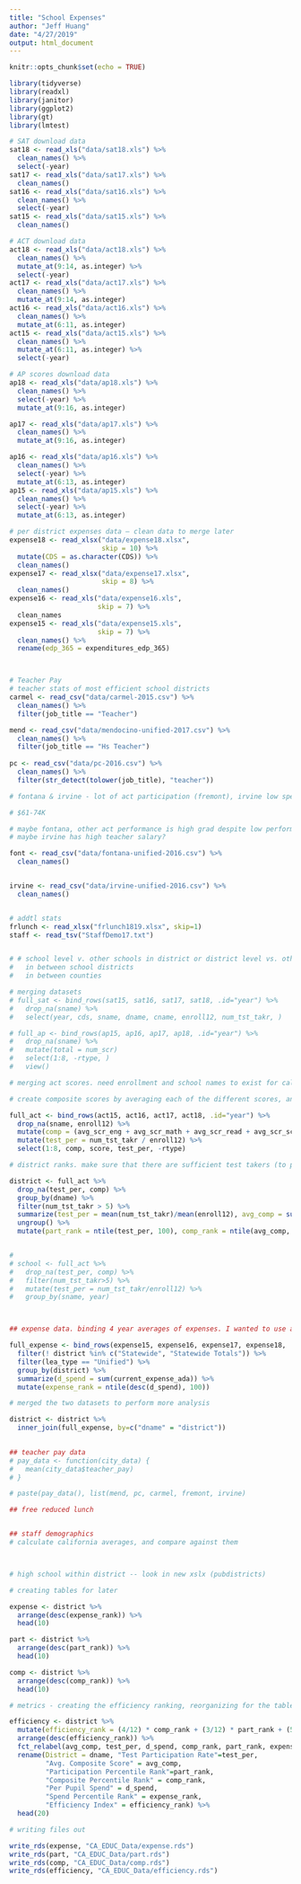 ```yaml
---
title: "School Expenses"
author: "Jeff Huang"
date: "4/27/2019"
output: html_document
---
```


```r
knitr::opts_chunk$set(echo = TRUE)

library(tidyverse)
library(readxl)
library(janitor)
library(ggplot2)
library(gt)
library(lmtest)
```

```r

# SAT download data
sat18 <- read_xls("data/sat18.xls") %>% 
  clean_names() %>% 
  select(-year)
sat17 <- read_xls("data/sat17.xls") %>% 
  clean_names()
sat16 <- read_xls("data/sat16.xls") %>% 
  clean_names() %>% 
  select(-year)
sat15 <- read_xls("data/sat15.xls") %>% 
  clean_names()

# ACT download data
act18 <- read_xls("data/act18.xls") %>% 
  clean_names() %>% 
  mutate_at(9:14, as.integer) %>% 
  select(-year)
act17 <- read_xls("data/act17.xls") %>% 
  clean_names() %>% 
  mutate_at(9:14, as.integer)
act16 <- read_xls("data/act16.xls") %>% 
  clean_names() %>% 
  mutate_at(6:11, as.integer)
act15 <- read_xls("data/act15.xls") %>% 
  clean_names() %>% 
  mutate_at(6:11, as.integer) %>% 
  select(-year)

# AP scores download data
ap18 <- read_xls("data/ap18.xls") %>% 
  clean_names() %>% 
  select(-year) %>% 
  mutate_at(9:16, as.integer)

ap17 <- read_xls("data/ap17.xls") %>% 
  clean_names() %>% 
  mutate_at(9:16, as.integer)

ap16 <- read_xls("data/ap16.xls") %>% 
  clean_names() %>% 
  select(-year) %>% 
  mutate_at(6:13, as.integer)
ap15 <- read_xls("data/ap15.xls") %>% 
  clean_names() %>% 
  select(-year) %>% 
  mutate_at(6:13, as.integer)

# per district expenses data — clean data to merge later
expense18 <- read_xlsx("data/expense18.xlsx",
                       skip = 10) %>% 
  mutate(CDS = as.character(CDS)) %>% 
  clean_names()
expense17 <- read_xlsx("data/expense17.xlsx",
                       skip = 8) %>% 
  clean_names()
expense16 <- read_xls("data/expense16.xls", 
                      skip = 7) %>% 
  clean_names
expense15 <- read_xls("data/expense15.xls",
                      skip = 7) %>% 
  clean_names() %>% 
  rename(edp_365 = expenditures_edp_365) 



# Teacher Pay
# teacher stats of most efficient school districts
carmel <- read_csv("data/carmel-2015.csv") %>% 
  clean_names() %>% 
  filter(job_title == "Teacher")

mend <- read_csv("data/mendocino-unified-2017.csv") %>% 
  clean_names() %>% 
  filter(job_title == "Hs Teacher")
  
pc <- read_csv("data/pc-2016.csv") %>% 
  clean_names() %>% 
  filter(str_detect(tolower(job_title), "teacher"))

# fontana & irvine - lot of act participation (fremont), irvine low spending ()

# $61-74K

# maybe fontana, other act performance is high grad despite low performance
# maybe irvine has high teacher salary?

font <- read_csv("data/fontana-unified-2016.csv") %>% 
  clean_names() 


irvine <- read_csv("data/irvine-unified-2016.csv") %>% 
  clean_names()


# addtl stats
frlunch <- read_xlsx("frlunch1819.xlsx", skip=1)
staff <- read_tsv("StaffDemo17.txt")


# # school level v. other schools in district or district level vs. other schools in county?
#   in between school districts
#   in between counties


```


```r



# merging datasets
# full_sat <- bind_rows(sat15, sat16, sat17, sat18, .id="year") %>% 
#   drop_na(sname) %>% 
#   select(year, cds, sname, dname, cname, enroll12, num_tst_takr, )

# full_ap <- bind_rows(ap15, ap16, ap17, ap18, .id="year") %>% 
#   drop_na(sname) %>% 
#   mutate(total = num_scr)
#   select(1:8, -rtype, )
#   view()

# merging act scores. need enrollment and school names to exist for calculations, and to get rid of null values. 

# create composite scores by averaging each of the different scores, and create a "score" variable representing total score (to be added and divided at the district level later)

full_act <- bind_rows(act15, act16, act17, act18, .id="year") %>% 
  drop_na(sname, enroll12) %>% 
  mutate(comp = (avg_scr_eng + avg_scr_math + avg_scr_read + avg_scr_sci)/4, score = comp * num_tst_takr) %>% 
  mutate(test_per = num_tst_takr / enroll12) %>%
  select(1:8, comp, score, test_per, -rtype)

# district ranks. make sure that there are sufficient test takers (to prevent large outliers). Create a participation rate by dividing num of ACT test takers by 12th grade enrollment. not an meaningful rate by itself (all grades take the test), but it is a proxy for how many students are in a school, and how many take the test. used a percentile rank to avoid minor errors in this methodology

district <- full_act %>% 
  drop_na(test_per, comp) %>% 
  group_by(dname) %>% 
  filter(num_tst_takr > 5) %>% 
  summarize(test_per = mean(num_tst_takr)/mean(enroll12), avg_comp = sum(score)/sum(num_tst_takr)) %>%
  ungroup() %>% 
  mutate(part_rank = ntile(test_per, 100), comp_rank = ntile(avg_comp, 100))


# 
# school <- full_act %>% 
#   drop_na(test_per, comp) %>% 
#   filter(num_tst_takr>5) %>% 
#   mutate(test_per = num_tst_takr/enroll12) %>% 
#   group_by(sname, year)



## expense data. binding 4 year averages of expenses. I wanted to use average daily attendance (current_expense_ada) to come up with a number of dollars spent per pupil according to days attended in school.

full_expense <- bind_rows(expense15, expense16, expense17, expense18, .id="year") %>% 
  filter(! district %in% c("Statewide", "Statewide Totals")) %>%
  filter(lea_type == "Unified") %>% 
  group_by(district) %>% 
  summarize(d_spend = sum(current_expense_ada)) %>% 
  mutate(expense_rank = ntile(desc(d_spend), 100)) 

# merged the two datasets to perform more analysis

district <- district %>% 
  inner_join(full_expense, by=c("dname" = "district"))
  

## teacher pay data
# pay_data <- function(city_data) {
#   mean(city_data$teacher_pay)
# }

# paste(pay_data(), list(mend, pc, carmel, fremont, irvine)

## free reduced lunch


## staff demographics
# calculate california averages, and compare against them



# high school within district -- look in new xslx (pubdistricts)


```

```r

# creating tables for later

expense <- district %>% 
  arrange(desc(expense_rank)) %>% 
  head(10)

part <- district %>% 
  arrange(desc(part_rank)) %>% 
  head(10)

comp <- district %>% 
  arrange(desc(comp_rank)) %>% 
  head(10)

# metrics - creating the efficiency ranking, reorganizing for the table

efficiency <- district %>% 
  mutate(efficiency_rank = (4/12) * comp_rank + (3/12) * part_rank + (5/12) * expense_rank) %>% 
  arrange(desc(efficiency_rank)) %>% 
  fct_relabel(avg_comp, test_per, d_spend, comp_rank, part_rank, expense_rank, efficiency_rank) %>% 
  rename(District = dname, "Test Participation Rate"=test_per, 
         "Avg. Composite Score" = avg_comp, 
         "Participation Percentile Rank"=part_rank, 
         "Composite Percentile Rank" = comp_rank, 
         "Per Pupil Spend" = d_spend,
         "Spend Percentile Rank" = expense_rank,
         "Efficiency Index" = efficiency_rank) %>% 
  head(20)

# writing files out

write_rds(expense, "CA_EDUC_Data/expense.rds")
write_rds(part, "CA_EDUC_Data/part.rds")
write_rds(comp, "CA_EDUC_Data/comp.rds")
write_rds(efficiency, "CA_EDUC_Data/efficiency.rds")
```


